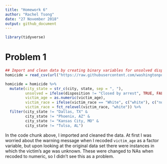```yaml
---
title: "Homework 6"
author: "Rachel Tsong"
date: "27 November 2018"
output: github_document
---
```


```r
library(tidyverse)
```


# Problem 1
```r
## Import and clean data by creating binary variables for unsolved dispositions and race, filter out irrelevant cities
homicide = read_csv(url("https://raw.githubusercontent.com/washingtonpost/data-homicides/master/homicide-data.csv")) 

homicide = homicide %>%
  mutate(city_state = str_c(city, state, sep = ", "),
         unsolved = ifelse(disposition != "Closed by arrest", TRUE, FALSE),
         victim_age = as.numeric(victim_age),
         victim_race = ifelse(victim_race == "White", c("white"), c("non-white")),
         victim_race = fct_relevel(victim_race, "white")) %>%
  filter(city_state != "Dallas, TX" & 
         city_state != "Phoenix, AZ" & 
         city_state != "Kansas City, MO" & 
         city_state != "Tulsa, AL")
```

In the code chunk above, I imported and cleaned the data. At first I was worried about the warning message when I recoded `victim_age` as a factor variable, but upon looking at the original data set there were instances in which the victim's age was unknown. These were changed to NAs when recoded to numeric, so I didn't see this as a problem.












